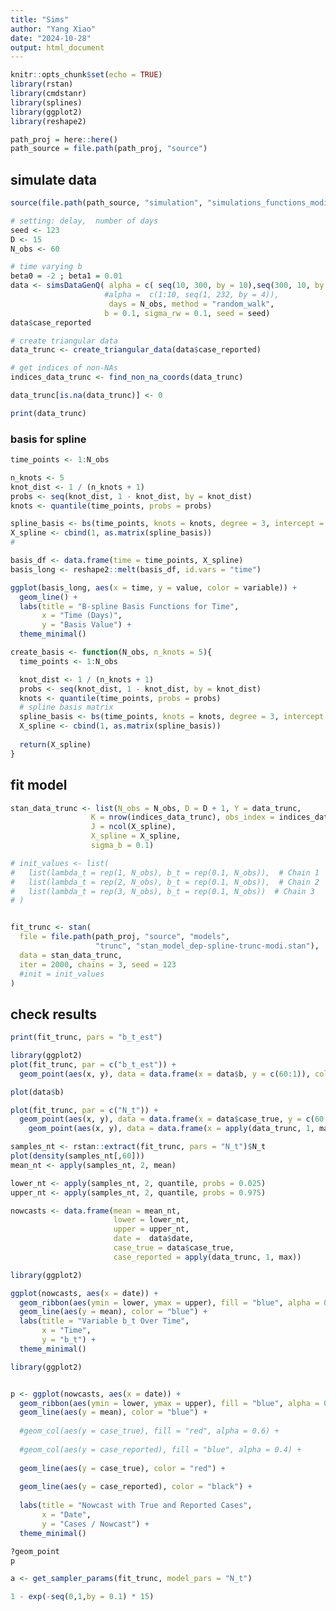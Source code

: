 ```yaml
---
title: "Sims"
author: "Yang Xiao"
date: "2024-10-28"
output: html_document
---
```


```r
knitr::opts_chunk$set(echo = TRUE)
library(rstan)
library(cmdstanr)
library(splines)
library(ggplot2)
library(reshape2)
```


```r
path_proj = here::here()
path_source = file.path(path_proj, "source")
```



## simulate data

```r
source(file.path(path_source, "simulation", "simulations_functions_modifiying.R"))

# setting: delay,  number of days
seed <- 123
D <- 15
N_obs <- 60

# time varying b
beta0 = -2 ; beta1 = 0.01
data <- simsDataGenQ( alpha = c( seq(10, 300, by = 10),seq(300, 10, by = -10)),
                     #alpha =  c(1:10, seq(1, 232, by = 4)),
                      days = N_obs, method = "random_walk",
                     b = 0.1, sigma_rw = 0.1, seed = seed)
data$case_reported

# create triangular data
data_trunc <- create_triangular_data(data$case_reported)

# get indices of non-NAs 
indices_data_trunc <- find_non_na_coords(data_trunc)

data_trunc[is.na(data_trunc)] <- 0  

print(data_trunc)
```

### basis for spline
```r

time_points <- 1:N_obs

n_knots <- 5
knot_dist <- 1 / (n_knots + 1)
probs <- seq(knot_dist, 1 - knot_dist, by = knot_dist)
knots <- quantile(time_points, probs = probs)

spline_basis <- bs(time_points, knots = knots, degree = 3, intercept = TRUE)
X_spline <- cbind(1, as.matrix(spline_basis))
# 

basis_df <- data.frame(time = time_points, X_spline)
basis_long <- reshape2::melt(basis_df, id.vars = "time")

ggplot(basis_long, aes(x = time, y = value, color = variable)) +
  geom_line() +
  labs(title = "B-spline Basis Functions for Time",
       x = "Time (Days)",
       y = "Basis Value") +
  theme_minimal()

create_basis <- function(N_obs, n_knots = 5){
  time_points <- 1:N_obs

  knot_dist <- 1 / (n_knots + 1)
  probs <- seq(knot_dist, 1 - knot_dist, by = knot_dist)
  knots <- quantile(time_points, probs = probs)
  # spline basis matrix
  spline_basis <- bs(time_points, knots = knots, degree = 3, intercept = TRUE)
  X_spline <- cbind(1, as.matrix(spline_basis))
  
  return(X_spline)
}
```


## fit model
```r
stan_data_trunc <- list(N_obs = N_obs, D = D + 1, Y = data_trunc,
                  K = nrow(indices_data_trunc), obs_index = indices_data_trunc,
                  J = ncol(X_spline),
                  X_spline = X_spline,
                  sigma_b = 0.1)

# init_values <- list(
#   list(lambda_t = rep(1, N_obs), b_t = rep(0.1, N_obs)),  # Chain 1
#   list(lambda_t = rep(2, N_obs), b_t = rep(0.1, N_obs)),  # Chain 2
#   list(lambda_t = rep(3, N_obs), b_t = rep(0.1, N_obs))  # Chain 3
# )


fit_trunc <- stan(
  file = file.path(path_proj, "source", "models",
                   "trunc", "stan_model_dep-spline-trunc-modi.stan"),  
  data = stan_data_trunc, 
  iter = 2000, chains = 3, seed = 123
  #init = init_values
)
```


## check results
```r
print(fit_trunc, pars = "b_t_est")

```

```r
library(ggplot2)
plot(fit_trunc, par = c("b_t_est")) +
  geom_point(aes(x, y), data = data.frame(x = data$b, y = c(60:1)), color = "blue")

```

```r
plot(data$b)
```

```r
plot(fit_trunc, par = c("N_t")) +
  geom_point(aes(x, y), data = data.frame(x = data$case_true, y = c(60:1)), color = "blue")+
    geom_point(aes(x, y), data = data.frame(x = apply(data_trunc, 1, max), y = c(60:1)), color = "green")
```

```r
samples_nt <- rstan::extract(fit_trunc, pars = "N_t")$N_t
plot(density(samples_nt[,60]))
mean_nt <- apply(samples_nt, 2, mean)

lower_nt <- apply(samples_nt, 2, quantile, probs = 0.025)
upper_nt <- apply(samples_nt, 2, quantile, probs = 0.975)

nowcasts <- data.frame(mean = mean_nt,
                       lower = lower_nt,
                       upper = upper_nt,
                       date =  data$date,
                       case_true = data$case_true,
                       case_reported = apply(data_trunc, 1, max))
```

```r
library(ggplot2)

ggplot(nowcasts, aes(x = date)) +
  geom_ribbon(aes(ymin = lower, ymax = upper), fill = "blue", alpha = 0.2) +
  geom_line(aes(y = mean), color = "blue") +
  labs(title = "Variable b_t Over Time",
       x = "Time",
       y = "b_t") +
  theme_minimal()

```
```r
library(ggplot2)


p <- ggplot(nowcasts, aes(x = date)) +
  geom_ribbon(aes(ymin = lower, ymax = upper), fill = "blue", alpha = 0.5) +
  geom_line(aes(y = mean), color = "blue") +
  
  #geom_col(aes(y = case_true), fill = "red", alpha = 0.6) +
  
  #geom_col(aes(y = case_reported), fill = "blue", alpha = 0.4) +
  
  geom_line(aes(y = case_true), color = "red") +
  
  geom_line(aes(y = case_reported), color = "black") +
  
  labs(title = "Nowcast with True and Reported Cases",
       x = "Date",
       y = "Cases / Nowcast") +
  theme_minimal()

?geom_point
p
```


```r
a <- get_sampler_params(fit_trunc, model_pars = "N_t")

1 - exp(-seq(0,1,by = 0.1) * 15)
```

